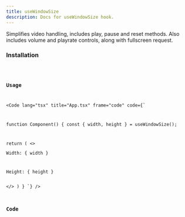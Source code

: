 ```yaml
---
title: useWindowSize
description: Docs for useWindowSize hook.
---
```



Simplifies video handling, includes play, pause and reset methods. Also includes volume and playrate controls, along with fullscreen request.

### Installation
<Code code="npx rabbithook@latest add use-window-size" lang="bash" frame={false} />

### Usage
<Code
  lang="tsx"
  title="App.tsx"
  frame="code"
  code={`

function Component() {
  const { width, height } = useWindowSize();

  return (
    <>
      <p>Width: { width }</p>
      <p>Height: { height }</p>
    </>
  )
}
`}
/>

### Code
<Tabs>
  <TabItem label="Typescript">
    <Code
      lang="ts"ß
      title="use-async.ts"
      frame="code"
      code={hookTypescript}
    />
  </TabItem>
  <TabItem label="Javascript">
    <Code
      lang="js"
      title="use-async.js"
      frame="code"
      code={hookJavascript}
    />
  </TabItem>
</Tabs>

